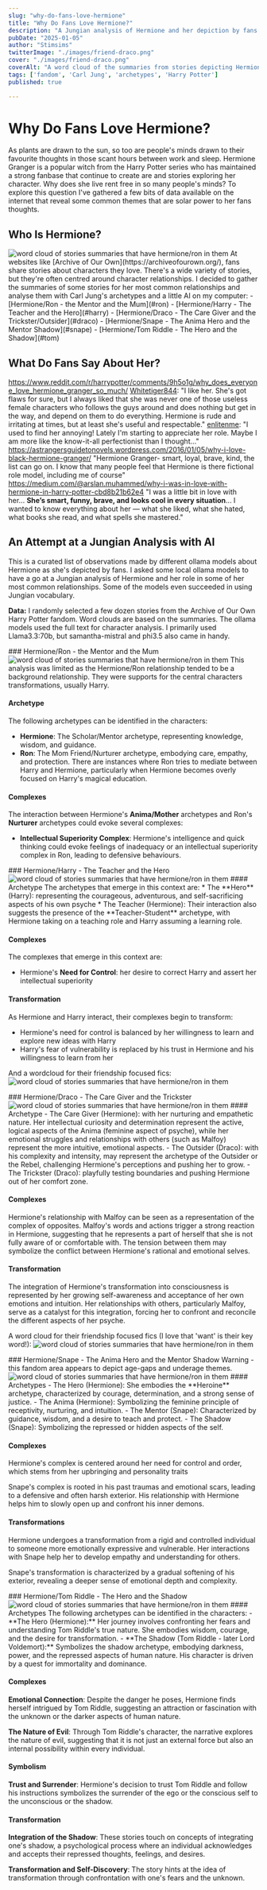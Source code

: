```yaml
---
slug: "why-do-fans-love-hermione"
title: "Why Do Fans Love Hermione?"
description: "A Jungian analysis of Hermione and her depiction by fans in different relationships in the Harry Potter universe."
pubDate: "2025-01-05"
author: "Stimsims"
twitterImage: "./images/friend-draco.png"
cover: "./images/friend-draco.png"
coverAlt: "A word cloud of the summaries from stories depicting Hermione and Draco as friends."
tags: ['fandom', 'Carl Jung', 'archetypes', 'Harry Potter']
published: true

---
```





# Why Do Fans Love Hermione?
As plants are drawn to the sun, so too are people's minds drawn to their favourite thoughts in those scant hours between work and sleep.
Hermione Granger is a popular witch from the Harry Potter series who has maintained a strong fanbase that continue to create are and stories exploring her character. 
Why does she live rent free in so many people's minds? To explore this question I've gathered a few bits of data available on the internet that reveal some common themes that are solar power to her fans thoughts.

## Who Is Hermione?
<Image class="post-image width-300" width={300} src={cover} alt="word cloud of stories summaries that have hermione/ron in them"/>
At websites like [Archive of Our Own](https://archiveofourown.org/), fans share stories about characters they love. There's a wide variety of stories, but they're often centred around character relationships. 
I decided to gather the summaries of some stories for her most common relationships and analyse them with Carl Jung's archetypes and a little AI on my computer:
- [Hermione/Ron - the Mentor and the Mum](#ron)
- [Hermione/Harry - The Teacher and the Hero](#harry)
- [Hermione/Draco - The Care Giver and the Trickster/Outsider](#draco)
- [Hermione/Snape - The Anima Hero and the Mentor Shadow](#snape)
- [Hermione/Tom Riddle - The Hero and the Shadow](#tom)

## What Do Fans Say About Her?
https://www.reddit.com/r/harrypotter/comments/9h5o1g/why_does_everyone_love_hermione_granger_so_much/
[Whitetiger844](https://www.reddit.com/user/Whitetiger844/): "I like her. She's got flaws for sure, but I always liked that she was never one of those useless female characters who follows the guys around and does nothing but get in the way, and depend on them to do everything. Hermione is rude and irritating at times, but at least she's useful and respectable."
[enlitenme](https://www.reddit.com/user/enlitenme/): "I used to find her annoying! Lately I'm starting to appreciate her role. Maybe I am more like the know-it-all perfectionist than I thought..."
https://astrangersguidetonovels.wordpress.com/2016/01/05/why-i-love-black-hermione-granger/
"Hermione Granger- smart, loyal, brave, kind, the list can go on. I know that many people feel that Hermione is there fictional role model, including me of course"
https://medium.com/@arslan.muhammed/why-i-was-in-love-with-hermione-in-harry-potter-cbd8b21b62e4
"I was a little bit in love with her... **She’s smart, funny, brave, and looks cool in every situation**... I wanted to know everything about her — what she liked, what she hated, what books she read, and what spells she mastered."


## An Attempt at a Jungian Analysis with AI 
This is a curated list of observations made by different ollama models about Hermione as she's depicted by fans. I asked some local ollama models to have a go at a Jungian analysis of Hermione and her role in some of her most common relationships. Some of the models even succeeded in using Jungian vocabulary. 

**Data:** I randomly selected a few dozen stories from the Archive of Our Own Harry Potter fandom. Word clouds are based on the summaries. The ollama models used the full text for character analysis. I primarily used Llama3.3:70b, but samantha-mistral and phi3.5 also came in handy. 

<div class="post-columns-2">
<div>
### <a name="ron">Hermione/Ron - the Mentor and the Mum</a>
<Image class="post-image" src={hermione_ron} alt="word cloud of stories summaries that have hermione/ron in them" loading="lazy"/>
This analysis was limited as the Hermione/Ron relationship tended to be a background relationship. They were supports for the central characters transformations, usually Harry.

#### Archetype
The following archetypes can be identified in the characters:
* **Hermione**: The Scholar/Mentor archetype, representing knowledge, wisdom, and guidance.
* **Ron**: The Mom Friend/Nurturer archetype, embodying care, empathy, and protection. There are instances where Ron tries to mediate between Harry and Hermione, particularly when Hermione becomes overly focused on Harry's magical education.

#### Complexes
The interaction between Hermione's **Anima/Mother** archetypes and Ron's **Nurturer** archetypes could evoke several complexes:
- **Intellectual Superiority Complex**: Hermione's intelligence and quick thinking could evoke feelings of inadequacy or an intellectual superiority complex in Ron, leading to defensive behaviours.
</div>

<div>
### <a name="harry">Hermione/Harry - The Teacher and the Hero</a>
<Image class="post-image" src={hermione_slash_harry} alt="word cloud of stories summaries that have hermione/ron in them" loading="lazy"/>
#### Archetype
The archetypes that emerge in this context are:
* The **Hero** (Harry): representing the courageous, adventurous, and self-sacrificing aspects of his own psyche
* The Teacher (Hermione): Their interaction also suggests the presence of the **Teacher-Student** archetype, with Hermione taking on a teaching role and Harry assuming a learning role.

#### Complexes
The complexes that emerge in this context are:
* Hermione's **Need for Control**: her desire to correct Harry and assert her intellectual superiority

#### Transformation
As Hermione and Harry interact, their complexes begin to transform:
* Hermione's need for control is balanced by her willingness to learn and explore new ideas with Harry
* Harry's fear of vulnerability is replaced by his trust in Hermione and his willingness to learn from her

And a wordcloud for their friendship focused fics:
<Image class="post-image" src={hermione_friend_harry} alt="word cloud of stories summaries that have hermione/ron in them" loading="lazy"/>
</div>

<div>
### <a name="draco">Hermione/Draco - The Care Giver and the Trickster</a>
<Image class="post-image" src={hermione_slash_draco} alt="word cloud of stories summaries that have hermione/ron in them" loading="lazy"/>
#### Archetype
- The Care Giver (Hermione): with her nurturing and empathetic nature.  Her intellectual curiosity and determination represent the active, logical aspects of the Anima (feminine aspect of psyche), while her emotional struggles and relationships with others (such as Malfoy) represent the more intuitive, emotional aspects. 
- The Outsider (Draco): with his complexity and intensity, may represent the archetype of the Outsider or the Rebel, challenging Hermione's perceptions and pushing her to grow.
- The Trickster (Draco): playfully testing boundaries and pushing Hermione out of her comfort zone.

#### Complexes
Hermione's relationship with Malfoy can be seen as a representation of the complex of opposites. Malfoy's words and actions trigger a strong reaction in Hermione, suggesting that he represents a part of herself that she is not fully aware of or comfortable with. The tension between them may symbolize the conflict between Hermione's rational and emotional selves.

#### Transformation
The integration of Hermione's transformation into consciousness is represented by her growing self-awareness and acceptance of her own emotions and intuition. Her relationships with others, particularly Malfoy, serve as a catalyst for this integration, forcing her to confront and reconcile the different aspects of her psyche.

A word cloud for their friendship focused fics (I love that 'want' is their key word!):
<Image class="post-image" src={hermione_friend_draco} alt="word cloud of stories summaries that have hermione/ron in them" loading="lazy"/>
</div>


<div>
### <a name="snape">Hermione/Snape - The Anima Hero and the Mentor Shadow</a>
Warning - this fandom area appears to depict age-gaps and underage themes. 
<Image class="post-image" src={hermione_snape} alt="word cloud of stories summaries that have hermione/ron in them" loading="lazy"/>
#### Archetypes
- The Hero (Hermione): She embodies the **Heroine** archetype, characterized by courage, determination, and a strong sense of justice.
- The Anima (Hermione): Symbolizing the feminine principle of receptivity, nurturing, and intuition.
- The Mentor (Snape): Characterized by guidance, wisdom, and a desire to teach and protect.
- The Shadow (Snape): Symbolizing the repressed or hidden aspects of the self. 

#### Complexes
Hermione's complex is centered around her need for control and order, which stems from her upbringing and personality traits

Snape's complex is rooted in his past traumas and emotional scars, leading to a defensive and often harsh exterior. His relationship with Hermione helps him to slowly open up and confront his inner demons.

#### Transformations
Hermione undergoes a transformation from a rigid and controlled individual to someone more emotionally expressive and vulnerable. Her interactions with Snape help her to develop empathy and understanding for others.

Snape's transformation is characterized by a gradual softening of his exterior, revealing a deeper sense of emotional depth and complexity.
</div>

<div>
### <a name="tom">Hermione/Tom Riddle - The Hero and the Shadow</a>
<Image class="post-image" src={hermione_tom} alt="word cloud of stories summaries that have hermione/ron in them" loading="lazy"/>
#### Archetypes
The following archetypes can be identified in the characters:
- **The Hero (Hermione):** Her journey involves confronting her fears and understanding Tom Riddle's true nature. She embodies wisdom, courage, and the desire for transformation.
- **The Shadow (Tom Riddle - later Lord Voldemort):** Symbolizes the shadow archetype, embodying darkness, power, and the repressed aspects of human nature. His character is driven by a quest for immortality and dominance.

#### Complexes
**Emotional Connection**: Despite the danger he poses, Hermione finds herself intrigued by Tom Riddle, suggesting an attraction or fascination with the unknown or the darker aspects of human nature.

**The Nature of Evil**: Through Tom Riddle's character, the narrative explores the nature of evil, suggesting that it is not just an external force but also an internal possibility within every individual.

#### Symbolism
**Trust and Surrender**: Hermione's decision to trust Tom Riddle and follow his instructions symbolizes the surrender of the ego or the conscious self to the unconscious or the shadow. 

#### Transformation
**Integration of the Shadow**: These stories touch on concepts of integrating one's shadow, a psychological process where an individual acknowledges and accepts their repressed thoughts, feelings, and desires. 

**Transformation and Self-Discovery**: The story hints at the idea of transformation through confrontation with one's fears and the unknown.
</div>
</div>

